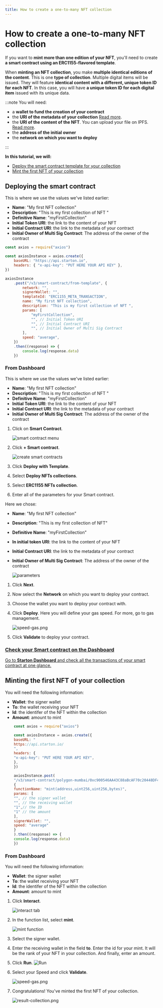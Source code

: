 ```yaml
---
title: How to create a one-to-many NFT collection
---
```



# How to create a one-to-many NFT collection

If you want to **mint more than one edition of your NFT**, you'll need to create **a smart contract using an ERC1155-flavored template**.

When **minting an NFT collection**, you make **multiple identical editions of the content**. This is one **type of collection**. Multiple digital items will be issued. They will feature **identical content with a different, unique token ID for each NFT**. In this case, you will have **a unique token ID for each digital item** issued with its unique data.

:::note You will need:

-   a **wallet to fund the creation of your contract**
-   the **URI of the metadata of your collection** [Read more](uploading-metadata-NFT).
-   the **URI of the content of the NFT**. You can upload your file on IPFS. [Read more](https://ipfs.eu.starton.io/ipfs/bafkreibhlkz5mw3yixp7337s7mfw2a5dsf6m6p5zswmj3cwlpfavcsyhxe).
-   the **address of the initial owner**
-   the **network on which you want to deploy**

:::

**In this tutorial, we will:**

-   [Deploy the smart contract template for your collection](#deploying-the-smart-contract)
-   [Mint the first NFT of your collection](#minting-the-first-nft-of-your-collection)

## Deploying the smart contract

<Tabs>
<TabItem value="code" label="From Code">

This is where we use the values we've listed earlier:

-   **Name**: "My first NFT collection"
-   **Description**: "This is my first collection of NFT "
-   **Definitive Name**: "myFirstCollection"
-   **Initial Token URI**: the link to the content of your NFT
-   **Initial Contract URI**: the link to the metadata of your contract
-   **Initial Owner of Multi Sig Contract**: The address of the owner of the contract

```jsx showLineNumbers
const axios = require("axios")

const axiosInstance = axios.create({
	baseURL: "https://api.starton.io",
	headers: { "x-api-key": "PUT HERE YOUR API KEY" },
})

axiosInstance
	.post("/v3/smart-contract/from-template", {
		network: "",
		signerWallet: "",
		templateId: "ERC1155_META_TRANSACTION",
		name: "My first NFT collection",
		description: "This is my first collection of NFT ",
		params: [
			"myFirstCollection",
			"", // Initial Token URI
			"", // Initial Contract URI
			"", // Initial Owner of Multi Sig Contract
		],
		speed: "average",
	})
	.then((response) => {
		console.log(response.data)
	})
```

</TabItem>
<TabItem value="dashboard" label="From Webapp">

### From Dashboard

This is where we use the values we've listed earlier:

-   **Name**: "My first NFT collection"
-   **Description**: "This is my first collection of NFT "
-   **Definitive Name**: "myFirstCollection"
-   **Initial Token URI**: the link to the content of your NFT
-   **Initial Contract URI**: the link to the metadata of your contract
-   **Initial Owner of Multi Sig Contract**: The address of the owner of the contract

1. Click on **Smart Contract**.

    ![smart contract menu](img/smart-contracts.png)

1. Click **+ Smart contract**.

    ![create smart contracts](img/plussc.png)

1. Click **Deploy with Template**.
1. Select **Deploy NFTs collections**.
1. Select **ERC1155 NFTs collection**.
1. Enter all of the parameters for your Smart contract.

Here we chose:

-   **Name**: "My first NFT collection"
-   **Description**: "This is my first collection of NFT"
-   **Definitive Name**: "myFirstCollection"
-   **In initial token URI**: the link to the content of your NFT
-   **Initial Contract URI**: the link to the metadata of your contract
-   **Initial Owner of Multi Sig Contract**: The address of the owner of the contract

    ![parameters](img/allparameters.png)

1. Click **Next**.

1. Now select the **Network** on which you want to deploy your contract.

1. Choose the wallet you want to deploy your contract with.

1. Click **Deploy**.
   Here you will define your gas speed. For more, go to gas management.

    ![speed-gas.png](img/speed-gas.png)

1. Click **Validate** to deploy your contract.

</TabItem>
</Tabs>

<div class="row-is-multiline">

<div class="col col--2" class="cards">
	<a class="button-card button-card--vertical" href="https://app.starton.io/projects">
		<h3>Check your Smart contract on the Dashboard</h3>
		<div class="button-card__inner">
			<p color="white">
				Go to <b>Starton Dashboard</b> and check all the transactions of your smart contract at one glance.
			</p>
		</div>
	</a>
</div>

</div>

## Minting the first NFT of your collection

<Tabs>
<TabItem value="code" label="From Code">

You will need the following information:

-   **Wallet**: the signer wallet
-   **To**: the wallet receiving your NFT
-   **Id**: the identifer of the NFT within the collection
-   **Amount**: amount to mint

```jsx showLineNumbers
    const axios = require("axios")

    const axiosInstance = axios.create({
    baseURL: "
    https://api.starton.io/
    ",
    headers: {
    "x-api-key": "PUT HERE YOUR API KEY",
    },
    })

    axiosInstance.post(
    "/v3/smart-contract/polygon-mumbai/0xc900546AA43C88aBcAF70c20448DF45917c8363A/call",
    {
    functionName: "mint(address,uint256,uint256,bytes)",
    params: [
    "", // the signer wallet
    "", // the receiving wallet
    "1",// the ID
    "1" // the amount
    ],
    signerWallet: "",
    speed: "average"
    }
    ).then((response) => {
    console.log(response.data)
    })

```

</TabItem>
<TabItem value="dashboard" label="From Webapp">

### From Dashboard

You will need the following information:

-   **Wallet**: the signer wallet
-   **To**: the wallet receiving your NFT
-   **Id**: the identifer of the NFT within the collection
-   **Amount**: amount to mint

1. Click **Interact**.

    ![interact tab](img/interact.png)

1. In the function list, select **mint**.

    ![mint function](img/mint_function.png)

1. Select the signer wallet.

1. Enter the receiving wallet in the field **to**. Enter the id for your mint. It will be the rank of your NFT in your collection. And finally, enter an amount.

1. Click **Run**.
   ![Run](img/run.png)

1. Select your Speed and click **Validate**.

    ![speed-gas.png](img/speed-gas.png)

1. Congratulations! You've minted the first NFT of your collection.

    ![result-collection.png](img/result-collection.png)

</TabItem>
</Tabs>
